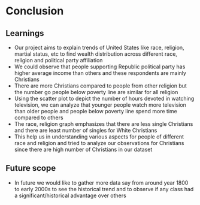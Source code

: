 # Conclusion

## Learnings
* Our project aims to explain trends of United States like race, religion, martial status, etc to find wealth distribution across different race, religion and political party affiliation
* We could observe that people supporting Republic political party has higher average income than others and these respondents are mainly Christians 
* There are more Christians compared to people from other religion but the number go people below poverty line are similar for all religion 
* Using the scatter plot to depict the number of hours devoted in watching television, we can analyze that younger people watch more television than older people and people below poverty line spend more time compared to others
* The race, religion graph emphasizes that there are less single Christians and there are least number of singles for White Christians 
* This help us in understanding various aspects for people of different race and religion and tried to analyze our observations for Christians since there are high number of Christians in our dataset


## Future scope
* In future we would like to gather more data say from around year 1800 to early 2000s to see the historical trend and to observe if any class had a significant/historical advantage over others